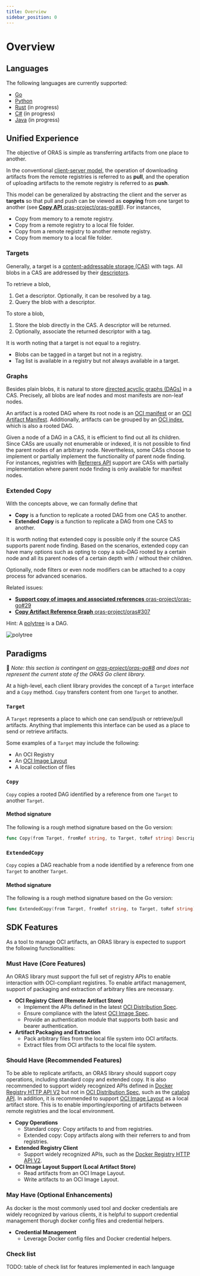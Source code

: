 ```yaml
---
title: Overview
sidebar_position: 0
---
```


# Overview

## Languages

The following languages are currently supported:

- [Go](./go.mdx)
- [Python](https://oras-project.github.io/oras-py/getting_started/user-guide.html) 
- [Rust](./rust.mdx) (in progress)
- [C#](https://oras-project.github.io/oras-dotnet/api) (in progress)
- [Java](./java.mdx) (in progress)

## Unified Experience

The objective of ORAS is simple as transferring artifacts from one place to another.

In the conventional [client-server model](https://en.wikipedia.org/wiki/Client%E2%80%93server_model), the operation of downloading artifacts from the remote registries is referred to as **pull**, and the operation of uploading artifacts to the remote registry is referred to as **push**.

This model can be generalized by abstracting the client and the server as **targets** so that pull and push can be viewed as **copying** from one target to another (see [**Copy API** oras-project/oras-go#8](https://github.com/oras-project/oras-go/pull/8)).
For instances,

- Copy from memory to a remote registry.
- Copy from a remote registry to a local file folder.
- Copy from a remote registry to another remote registry.
- Copy from memory to a local file folder.

### Targets

Generally, a target is a [content-addressable storage (CAS)](https://en.wikipedia.org/wiki/Content-addressable_storage) with tags.
All blobs in a CAS are addressed by their [descriptors](https://github.com/opencontainers/image-spec/blob/v1.1.0-rc2/descriptor.md).

To retrieve a blob,

1. Get a descriptor. Optionally, it can be resolved by a tag.
2. Query the blob with a descriptor.

To store a blob,

1. Store the blob directly in the CAS. A descriptor will be returned.
2. Optionally, associate the returned descriptor with a tag.

It is worth noting that a target is not equal to a registry.

- Blobs can be tagged in a target but not in a registry.
- Tag list is available in a registry but not always available in a target.

### Graphs

Besides plain blobs, it is natural to store [directed acyclic graphs (DAGs)](https://en.wikipedia.org/wiki/Directed_acyclic_graph) in a CAS.
Precisely, all blobs are leaf nodes and most manifests are non-leaf nodes.

An artifact is a rooted DAG where its root node is an [OCI manifest](https://github.com/opencontainers/image-spec/blob/v1.1.0-rc2/manifest.md) or an [OCI Artifact Manifest](https://github.com/opencontainers/image-spec/blob/v1.1.0-rc2/artifact.md).
Additionally, artifacts can be grouped by an [OCI index](https://github.com/opencontainers/image-spec/blob/v1.1.0-rc2/image-index.md), which is also a rooted DAG.

Given a node of a DAG in a CAS, it is efficient to find out all its children.
Since CASs are usually not enumerable or indexed, it is not possible to find the parent nodes of an arbitrary node.
Nevertheless, some CASs choose to implement or partially implement the functionality of parent node finding.
For instances, registries with [Referrers API](https://github.com/opencontainers/distribution-spec/blob/v1.1.0-rc1/spec.md#listing-referrers) support are CASs with partially implementation where parent node finding is only available for manifest nodes.

### Extended Copy

With the concepts above, we can formally define that

- **Copy** is a function to replicate a rooted DAG from one CAS to another.
- **Extended Copy** is a function to replicate a DAG from one CAS to another.

It is worth noting that extended copy is possible only if the source CAS supports parent node finding.
Based on the scenarios, extended copy can have many options such as opting to copy a sub-DAG rooted by a certain node and all its parent nodes of a certain depth with / without their children.

Optionally, node filters or even node modifiers can be attached to a copy process for advanced scenarios.

Related issues:

- [**Support copy of images and associated references** oras-project/oras-go#29](https://github.com/oras-project/oras-go/issues/29)
- [**Copy Artifact Reference Graph** oras-project/oras#307](https://github.com/oras-project/oras/issues/307)

Hint: A [polytree](https://en.wikipedia.org/wiki/Polytree) is a DAG.

![polytree](./img/polytree.svg)

## Paradigms

🚧 *Note: this section is contingent on
[oras-project/oras-go#8](https://github.com/oras-project/oras-go/pull/8) and
does not represent the current state of the ORAS Go client library.*

At a high-level, each client library provides the concept of a `Target` interface
and a `Copy` method. `Copy` transfers content from one `Target` to another.

### `Target`

A `Target` represents a place to which one can send/push or retrieve/pull artifacts.
Anything that implements this interface can be used as a place to send
or retrieve artifacts.

Some examples of a `Target` may include the following:

- An OCI Registry
- An [OCI Image Layout](https://github.com/opencontainers/image-spec/blob/v1.1.0-rc2/image-layout.md)
- A local collection of files

### `Copy`

`Copy` copies a rooted DAG identified by a reference from one `Target` to another `Target`.

#### Method signature

The following is a rough method signature based on the Go version:

```go
func Copy(from Target, fromRef string, to Target, toRef string) Descriptor
```

### `ExtendedCopy`

`Copy` copies a DAG reachable from a node identified by a reference from one `Target` to another `Target`.

#### Method signature

The following is a rough method signature based on the Go version:

```go
func ExtendedCopy(from Target, fromRef string, to Target, toRef string) Descriptor
```

## SDK Features

As a tool to manage OCI artifacts, an ORAS library is expected to support the following functionalities:

### Must Have (Core Features)

An ORAS library must support the full set of registry APIs to enable interaction with OCI-compliant registires.
To enable artifact management, support of packaging and extraction of arbitrary files are necessary.

- **OCI Registry Client (Remote Artifact Store)**
   - Implement the APIs defined in the latest [OCI Distribution Spec](https://github.com/opencontainers/distribution-spec/blob/v1.1.1/spec.md).
   - Ensure compliance with the latest [OCI Image Spec](https://github.com/opencontainers/image-spec/blob/v1.1.1/spec.md).
   - Provide an authentication module that supports both basic and bearer authentication.
- **Artifact Packaging and Extraction**
   - Pack arbitrary files from the local file system into OCI artifacts.
   - Extract files from OCI artifacts to the local file system.

### Should Have (Recommended Features)

To be able to replicate artifacts, an ORAS library should support copy operations, including standard copy and extended copy.
It is also recommended to support widely recognized APIs defined in [Docker Registry HTTP API V2](https://distribution.github.io/distribution/spec/api/) but not in [OCI Distribution Spec](https://github.com/opencontainers/distribution-spec/blob/v1.1.1/spec.md), such as the [catalog API](https://distribution.github.io/distribution/spec/api/#listing-repositories).
In addition, it is recommended to support [OCI Image Layout](https://github.com/opencontainers/image-spec/blob/v1.1.1/image-layout.md) as a local artifact store. This is to enable importing/exporting of artifacts between remote registries and the local environment.

- **Copy Operations**
   - Standard copy: Copy artifacts to and from registries.
   - Extended copy: Copy artifacts along with their referrers to and from registries.
- **Extended Registry Client**
   - Support widely recognized APIs, such as the [Docker Registry HTTP API V2](https://distribution.github.io/distribution/spec/api/).
- **OCI Image Layout Support (Local Artifact Store)**
   - Read artifacts from an OCI Image Layout.
   - Write artifacts to an OCI Image Layout.

### May Have (Optional Enhancements)

As docker is the most commonly used tool and docker credentials are widely recognized by various clients, it is helpful to support credential management thorugh docker config files and credential helpers.

- **Credential Management**
   - Leverage Docker config files and Docker credential helpers.

### Check list

TODO: table of check list for features implemented in each language